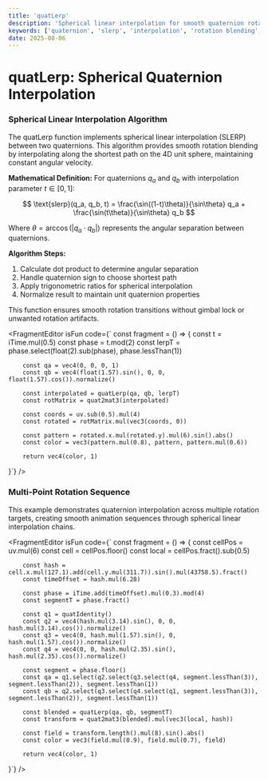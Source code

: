 ```yaml
---
title: 'quatLerp'
description: 'Spherical linear interpolation for smooth quaternion rotation blending'
keywords: ['quaternion', 'slerp', 'interpolation', 'rotation blending', 'spherical interpolation']
date: 2025-08-06
---
```



# quatLerp: Spherical Quaternion Interpolation

### Spherical Linear Interpolation Algorithm

The quatLerp function implements spherical linear interpolation (SLERP) between two quaternions. This algorithm provides smooth rotation blending by interpolating along the shortest path on the 4D unit sphere, maintaining constant angular velocity.

**Mathematical Definition:**
For quaternions $q_a$ and $q_b$ with interpolation parameter $t \in [0,1]$:

$$
\text{slerp}(q_a, q_b, t) = \frac{\sin((1-t)\theta)}{\sin\theta} q_a + \frac{\sin(t\theta)}{\sin\theta} q_b
$$

Where $\theta = \arccos(|q_a \cdot q_b|)$ represents the angular separation between quaternions.

**Algorithm Steps:**

1. Calculate dot product to determine angular separation
2. Handle quaternion sign to choose shortest path
3. Apply trigonometric ratios for spherical interpolation
4. Normalize result to maintain unit quaternion properties

This function ensures smooth rotation transitions without gimbal lock or unwanted rotation artifacts.

<FragmentEditor
        isFun
        code={`
const fragment = () => {
        const t = iTime.mul(0.5)
        const phase = t.mod(2)
        const lerpT = phase.select(float(2).sub(phase), phase.lessThan(1))

        const qa = vec4(0, 0, 0, 1)
        const qb = vec4(float(1.57).sin(), 0, 0, float(1.57).cos()).normalize()

        const interpolated = quatLerp(qa, qb, lerpT)
        const rotMatrix = quat2mat3(interpolated)

        const coords = uv.sub(0.5).mul(4)
        const rotated = rotMatrix.mul(vec3(coords, 0))

        const pattern = rotated.x.mul(rotated.y).mul(6).sin().abs()
        const color = vec3(pattern.mul(0.8), pattern, pattern.mul(0.6))

        return vec4(color, 1)

}`}
/>

### Multi-Point Rotation Sequence

This example demonstrates quaternion interpolation across multiple rotation targets, creating smooth animation sequences through spherical linear interpolation chains.

<FragmentEditor
        isFun
        code={`
const fragment = () => {
        const cellPos = uv.mul(6)
        const cell = cellPos.floor()
        const local = cellPos.fract().sub(0.5)

        const hash = cell.x.mul(127.1).add(cell.y.mul(311.7)).sin().mul(43758.5).fract()
        const timeOffset = hash.mul(6.28)

        const phase = iTime.add(timeOffset).mul(0.3).mod(4)
        const segmentT = phase.fract()

        const q1 = quatIdentity()
        const q2 = vec4(hash.mul(3.14).sin(), 0, 0, hash.mul(3.14).cos()).normalize()
        const q3 = vec4(0, hash.mul(1.57).sin(), 0, hash.mul(1.57).cos()).normalize()
        const q4 = vec4(0, 0, hash.mul(2.35).sin(), hash.mul(2.35).cos()).normalize()

        const segment = phase.floor()
        const qa = q1.select(q2.select(q3.select(q4, segment.lessThan(3)), segment.lessThan(2)), segment.lessThan(1))
        const qb = q2.select(q3.select(q4.select(q1, segment.lessThan(3)), segment.lessThan(2)), segment.lessThan(1))

        const blended = quatLerp(qa, qb, segmentT)
        const transform = quat2mat3(blended).mul(vec3(local, hash))

        const field = transform.length().mul(8).sin().abs()
        const color = vec3(field.mul(0.9), field.mul(0.7), field)

        return vec4(color, 1)

}`}
/>
